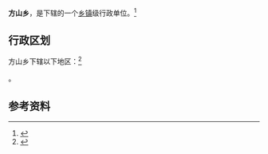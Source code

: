{{中国乡级行政区|62/10/27/204/000}}

'''方山乡'''，是{{PRC admin/fullname|62/10/27/204/000|3}}下辖的一个[[乡镇|乡镇]]级行政单位。<ref>{{PRC admin/ref sgc|{{PRC admin/parent|62/10/27/204/000}}}}</ref>

== 行政区划 ==

方山乡下辖以下地区：<ref>{{PRC admin/ref sgc|62/10/27/204/000}}</ref>

{{PRC admin/children|62/10/27/204/000}}。

== 参考资料 ==

{{reflist}}

{{行政区划小作品}}
{{PRC admin/navcat|62/10/27/204/000}}